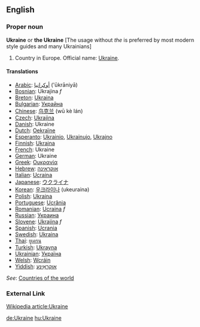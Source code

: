 =='''English'''==

===Proper noun===
'''Ukraine''' or '''the Ukraine''' [The usage without ''the'' is preferred by most modern style guides and many Ukrainians]

# Country in Europe. Official name: [http://Wikipedia.org/wiki/Ukraine Ukraine].

====Translations====
*[[Arabic]]: [[أوكرانيا]] ('ūkrāniyā)
*[[Bosnian]]: Ukrajina ''f''
*[[Breton]]: [[Ukraina]]
*[[Bulgarian]]: [[Украйна]]
*[[Chinese]]: [[乌克兰]] (wū kè lán)
*[[Czech]]: [[Ukrajina]]
*[[Danish]]: Ukraine
*[[Dutch]]: [[Oekraïne]]
*[[Esperanto]]: [[Ukrainio]], [[Ukrainujo]], [[Ukrajno]]
*[[Finnish]]: [[Ukraina]]
*[[French]]: Ukraine
*[[German]]: Ukraine
*[[Greek]]: [[Ουκρανία]]
*[[Hebrew]]: [[אוקראינה]]
*[[Italian]]: [[Ucraina]]
*[[Japanese]]: [[ウクライナ]]
*[[Korean]]: [[우크라이나]] (ukeuraina)
*[[Polish]]: [[Ukraina]]
*[[Portuguese]]: [[Ucrânia]]
*[[Romanian]]: [[Ucraina]] ''f''
*[[Russian]]: [[Украина]]
*[[Slovene]]: [[Ukrajina]] ''f''
*[[Spanish]]: [[Ucrania]]
*[[Swedish]]: [[Ukraina]]
*[[Thai]]: [[ยูเครน]]
*[[Turkish]]: [[Ukrayna]]
*[[Ukrainian]]: [[Україна]]
*[[Welsh]]: [[Wcráin]]
*[[Yiddish]]: [[אוקראַינע]]

''See'': [[Countries of the world]]

===External Link===
[http://Wikipedia.org/wiki/Ukraine Wikipedia article:Ukraine]

[[de:Ukraine]]
[[hu:Ukraine]]